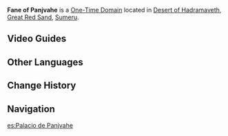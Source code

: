 {{Domain Infobox
|image        = Domain Fane of Panjvahe.png
|type         = One-Time
|description  = The significance of oases lies in the embrace of the desert. The oasis dwellers have never been oblivious to this. Thus did the ancestors in Gurabad build the hermitage for the Lord of Desert. Through the sandstorm-shrouded past and present, this hermitage has become an asylum for countless desert dwellers, among whom are some bandits as well...
|region       = Sumeru
|subregion    = Great Red Sand
|area         = Desert of Hadramaveth
|subarea      = The Sands of Three Canals
|recElements  = 
|recLevel     = 
|requiredAR   = 28
}}
<!--{{Description|}}-->
'''Fane of Panjvahe''' is a [[One-Time Domain]] located in [[Desert of Hadramaveth]], [[Great Red Sand]], [[Sumeru]].<!-- There is only one level, '''?'''.--><!--
==Ley Line Disorder==
The following Ley Line Disorder is applied in this domain:
{| class="wikitable"
!Level
!Ley Line Disorder
|-
!align="center" | I
|
|}
==Enemies==
{{Domain Enemies
|subheader1=Wave 1
|enemies1=
|subheader2=Wave 2
|objective2=
|enemies2=
|subheader3=Wave 3
|objective3=
|enemies3=
}}
--><!--
==First Time Completion Rewards==
--><!--
==Video Guides==
{{EVT
|video1   = 
|caption1 = 
}}
-->
==Video Guides==
{{EVT
|video1   = https://youtu.be/ZzbVyBmA-zk
|caption1 = How To Unlock: Fane of Panjvahe Domain

|video2   = https://youtu.be/VEpAciKooPU
|caption2 = Fane of Panjvahe Location & Unlock
}}

==Other Languages==
{{Other Languages
|en      = Fane of Panjvahe
|zhs     = 五绿洲之殿堂
|zhs_rm  = Wù Lǜzhōu zhī Diàntáng
|zht     = 五綠洲之殿堂
|zht_rm  = Wù Lǜzhōu zhī Diàntáng
|zh_tl   = Temple of Five Oases
|ja      = 五大オアシスの殿堂
|ja_rm   = Godai Oashisu no Dendou
|ja_tl   = Temple of the Five Great Oases
|ko      = 다섯 오아시스의 전당
|ko_rm   = Daseot Oasiseu-ui Jeondang
|ko_tl   = Hall of Five Oases
|es      = Palacio de Panjvahe
|es_tl   = Palace of Panjvahe
|fr      = Palace de Panjvahe
|fr_tl   = Palace of Panjvahe
|ru      = Храм Панджвахе
|ru_tl   = Temple of Panjvahe
|th      = วิหารแห่งปัญจโอเอซิส
|th_rm   = Wi-han haeng Pan O-e-sis
|th_tl   = Hall of Five Oases
|vi      = Điện Đường Panjvahe
|vi_tl   = 
|de      = Tempel von Panjvahe
|de_tl   = 
|id      = Fane of Panjvahe
|pt      = Palácio de Panjvahe
|pt_tl   = 
|tr      = Panjvahe Mabedi
|tr_tl   = 
|it      = Fano di Panjvahe
|it_tl   = Fane of Panjvahe
}}

==Change History==
{{Change History|3.4}}

==Navigation==
{{Domain Navbox|Permanent}}

[[es:Palacio de Panjvahe]]
